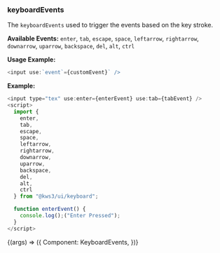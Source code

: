 
<Version />

<Meta title="Utils/2. Examples/KeyboardEvents/1. Pre-defined Events" />

### keyboardEvents

The `keyboardEvents` used to trigger the events based on the key stroke.

**Available Events:**
`enter`, `tab`, `escape`, `space`, `leftarrow`, `rightarrow`, `downarrow`, `uparrow`, `backspace`, `del`, `alt`, `ctrl`

**Usage Example:**

```js
<input use:`event`={customEvent}` />
```

**Example:**

```js
<input type="tex" use:enter={enterEvent} use:tab={tabEvent} />
<script>
  import {
    enter,
    tab,
    escape,
    space,
    leftarrow,
    rightarrow,
    downarrow,
    uparrow,
    backspace,
    del,
    alt,
    ctrl
  } from "@kws3/ui/keyboard";

  function enterEvent() {
    console.log();("Enter Pressed");
  }
</script>
```

<Story name="1. Pre-defined Events" args={{}}>
  {(args) => ({
    Component: KeyboardEvents,
  })}
</Story>
